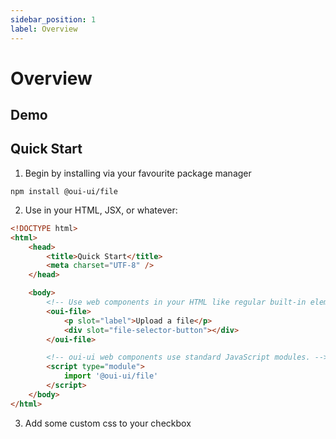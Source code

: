 ```yaml
---
sidebar_position: 1
label: Overview
---
```


# Overview

## Demo

<!-- How do I manage attributes, and pass them down to templates? -->

## Quick Start

1. Begin by installing via your favourite package manager

`npm install @oui-ui/file`

2. Use in your HTML, JSX, or whatever:

```html
<!DOCTYPE html>
<html>
    <head>
        <title>Quick Start</title>
        <meta charset="UTF-8" />
    </head>

    <body>
        <!-- Use web components in your HTML like regular built-in elements. -->
        <oui-file>
            <p slot="label">Upload a file</p>
            <div slot="file-selector-button"></div>
        </oui-file>

        <!-- oui-ui web components use standard JavaScript modules. -->
        <script type="module">
            import '@oui-ui/file'
        </script>
    </body>
</html>
```

3. Add some custom css to your checkbox

```css

```
